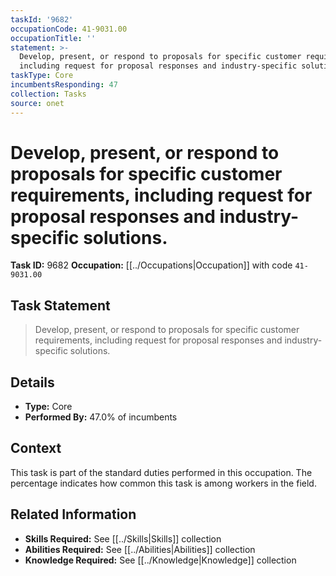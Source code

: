 ```yaml
---
taskId: '9682'
occupationCode: 41-9031.00
occupationTitle: ''
statement: >-
  Develop, present, or respond to proposals for specific customer requirements,
  including request for proposal responses and industry-specific solutions.
taskType: Core
incumbentsResponding: 47
collection: Tasks
source: onet
---
```

# Develop, present, or respond to proposals for specific customer requirements, including request for proposal responses and industry-specific solutions.

**Task ID:** 9682
**Occupation:** [[../Occupations|Occupation]] with code `41-9031.00`

## Task Statement

> Develop, present, or respond to proposals for specific customer requirements, including request for proposal responses and industry-specific solutions.

## Details

- **Type:** Core
- **Performed By:** 47.0% of incumbents

## Context

This task is part of the standard duties performed in this occupation. The percentage indicates how common this task is among workers in the field.

## Related Information

- **Skills Required:** See [[../Skills|Skills]] collection
- **Abilities Required:** See [[../Abilities|Abilities]] collection
- **Knowledge Required:** See [[../Knowledge|Knowledge]] collection
